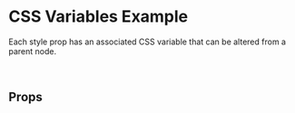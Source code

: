 
<Meta of={Stories} />

# CSS Variables Example
Each style prop has an associated CSS variable that can be altered from a parent node.
<br />

<Story of={Stories.Example} />

<Source code={source} />

<br />

## Props

<Controls />
